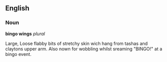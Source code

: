 ==English==
===Noun===
'''bingo wings''' ''plural''

Large, Loose flabby bits of stretchy skin wich hang from tashas and claytons upper arm. Also nown for wobbling whilst sreaming "BINGO!" at a bingo event.